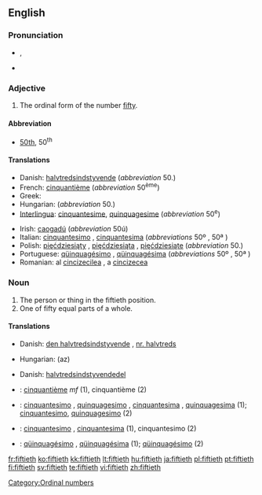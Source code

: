 ==English==

===Pronunciation===
* {{IPA|/ˈfɪftiəθ/}}, {{SAMPA|/"fIfti@T/}}
* {{hyphenation|fif|ti|eth}}

===Adjective===
{{en-adj|-}}

# The ordinal form of the number [[fifty]].

====Abbreviation====
* [[50th]], 50<sup>th</sup>

====Translations====
{{trans-top|the ordinal form of the number fifty}}
* Danish: [[halvtredsindstyvende]] (''abbreviation'' 50.)
* French: [[cinquantième]] (''abbreviation'' 50<sup>ème</sup>)
* Greek: {{t|el|πεντηκοστός|tr=pentikostos|sc=Grek}}
* Hungarian: {{t+|hu|ötvenedik}} (''abbreviation'' 50.)
* [[Interlingua]]: [[cinquantesime]], [[quinquagesime]] (''abbreviation'' 50<sup>e</sup>)
{{trans-mid}}
* Irish: [[caogadú]] (''abbreviation'' 50ú)
* Italian: [[cinquantesimo]] {{m}}, [[cinquantesima]] {{f}} (''abbreviations'' 50º {{m}}, 50ª {{f}})
* Polish: [[pięćdziesiąty]] {{m}}, [[pięćdziesiąta]] {{f}}, [[pięćdziesiąte]] {{n}} (''abbreviation'' 50.)
* Portuguese: [[qüinquagésimo]] {{m}}, [[qüinquagésima]] {{f}} (''abbreviations'' 50º {{m}}, 50ª {{f}})
* Romanian: al [[cincizecilea]] {{m}}, a [[cincizecea]] {{f}}
{{trans-bottom}}

===Noun===
{{en-noun}}

# The person or thing in the fiftieth position.
# One of fifty equal parts of a whole.

====Translations====
{{trans-top|the person or thing in the fiftieth position}}
* Danish: [[den halvtredsindstyvende]] {{c}}, [[nr. halvtreds]] {{c}}
{{trans-mid}}
* Hungarian: (az) {{t+|hu|ötvenedik}}
{{trans-bottom}}

{{trans-top|one of fifty equal parts of a whole}}
* Danish: [[halvtredsindstyvendedel]] {{c}}
{{trans-mid}}
{{trans-bottom}}

{{checktrans-top}}
* {{ttbc|French}}: [[cinquantième]]  ''mf'' (1), cinquantième {{m}} (2)
* {{ttbc|Interlingua}}: [[cinquantesimo]] {{m}}, [[quinquagesimo]] {{m}}, [[cinquantesima]] {{f}}, [[quinquagesima]] {{f}} (1); [[cinquantesimo]], [[quinquagesimo]] (2)
{{checktrans-mid}}
* {{ttbc|Italian}}: [[cinquantesimo]] {{m}}, [[cinquantesima]] {{f}} (1), cinquantesimo {{m}} (2)
* {{ttbc|Portuguese}}: [[qüinquagésimo]] {{m}}, [[qüinquagésima]] {{f}} (1); [[qüinquagésimo]] {{m}} (2)
{{checktrans-bottom}}

[[Category:Ordinal numbers]]

[[fr:fiftieth]]
[[ko:fiftieth]]
[[kk:fiftieth]]
[[lt:fiftieth]]
[[hu:fiftieth]]
[[ja:fiftieth]]
[[pl:fiftieth]]
[[pt:fiftieth]]
[[fi:fiftieth]]
[[sv:fiftieth]]
[[te:fiftieth]]
[[vi:fiftieth]]
[[zh:fiftieth]]